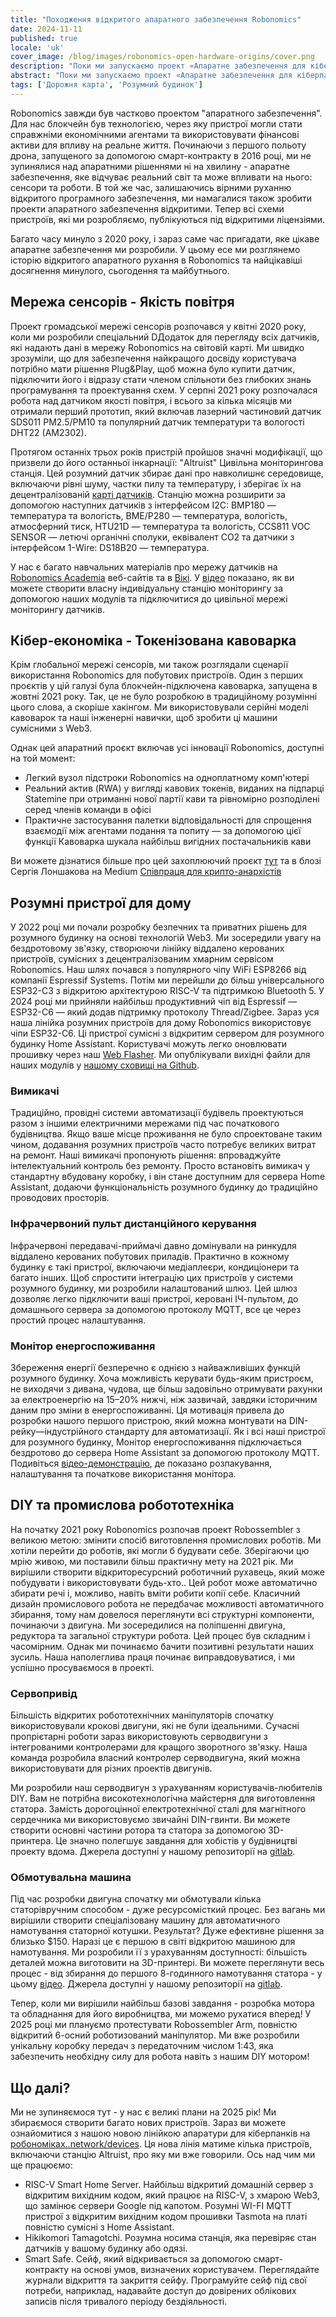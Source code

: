 ```yaml
---
title: "Походження відкритого апаратного забезпечення Robonomics"
date: 2024-11-11
published: true
locale: 'uk'
cover_image: /blog/images/robonomics-open-hardware-origins/cover.png
description: "Поки ми запускаємо проект «Апаратне забезпечення для кіберпанків», настав час замислитися над нашим апаратним шляхом з 2020 року. Цей есе дослідить відкрите апаратне рухання Robonomics."
abstract: "Поки ми запускаємо проект «Апаратне забезпечення для кіберпанків», настав час замислитися над нашим апаратним шляхом з 2020 року. Цей есе дослідить відкрите апаратне рухання Robonomics."
tags: ['Дорожня карта', 'Розумний будинок']
---
```


Robonomics завжди був частково проектом "апаратного забезпечення". Для нас блокчейн був технологією, через яку пристрої могли стати справжніми економічними агентами та використовувати фінансові активи для впливу на реальне життя. Починаючи з першого польоту дрона, запущеного за допомогою смарт-контракту в 2016 році, ми не зупинялися над апаратними рішеннями ні на хвилину - апаратне забезпечення, яке відчуває реальний світ та може впливати на нього: сенсори та роботи. В той же час, залишаючись вірними руханню відкритого програмного забезпечення, ми намагалися також зробити проекти апаратного забезпечення відкритими. Тепер всі схеми пристроїв, які ми розробляємо, публікуються під відкритими ліцензіями.

Багато часу минуло з 2020 року, і зараз саме час пригадати, яке цікаве апаратне забезпечення ми розробили. У цьому есе ми розглянемо історію відкритого апаратного рухання в Robonomics та найцікавіші досягнення минулого, сьогодення та майбутнього.

## Мережа сенсорів - Якість повітря

Проект громадської мережі сенсорів розпочався у квітні 2020 року, коли ми розробили спеціальний DДодаток для перегляду всіх датчиків, які надають дані в мережу Robonomics на світовій карті. Ми швидко зрозуміли, що для забезпечення найкращого досвіду користувача потрібно мати рішення Plug&Play, щоб можна було купити датчик, підключити його і відразу стати членом спільноти без глибоких знань програмування та проектування схем. У серпні 2021 року розпочалася робота над датчиком якості повітря, і всього за кілька місяців ми отримали перший прототип, який включав лазерний частиновий датчик SDS011 PM2.5/PM10 та популярний датчик температури та вологості DHT22 (AM2302).

<RbImage zoom src="/blog/images/robonomics-open-hardware-origins/air-quality-station.jpg" alt="Датчики мережі якості повітря" />

Протягом останніх трьох років пристрій пройшов значні модифікації, що призвели до його останньої інкарнації: "Altruist" Цивільна моніторингова станція. Цей розумний датчик збирає дані про навколишнє середовище, включаючи рівні шуму, частки пилу та температуру, і зберігає їх на децентралізованій [карті датчиків](https://sensors.social/). Станцію можна розширити за допомогою наступних датчиків з інтерфейсом I2C: BMP180 — температура та вологість, BME/P280 — температура, вологість, атмосферний тиск, HTU21D — температура та вологість, CCS811 VOC SENSOR — летючі органічні сполуки, еквівалент CO2 та датчики з інтерфейсом 1-Wire: DS18B20 — температура.

<RbImage zoom src="/blog/images/robonomics-open-hardware-origins/altruist-hq.jpg" alt="Станція повітря Altruist" />

У нас є багато навчальних матеріалів про мережу датчиків на [Robonomics Academia](https://robonomics.academy/en/learn/sensors-connectivity-course/overview/) веб-сайтів та в [Вікі](https://wiki.robonomics.network/docs/sds-sensor-connect/). У [відео](https://www.youtube.com/watch?v=OdTd1sacCso) показано, як ви можете створити власну індивідуальну станцію моніторингу за допомогою наших модулів та підключитися до цивільної мережі моніторингу датчиків.

## Кібер-економіка - Токенізована кавоварка

Крім глобальної мережі сенсорів, ми також розглядали сценарії використання Robonomics для побутових пристроїв. Один з перших проєктів у цій галузі була блокчейн-підключена кавоварка, запущена в жовтні 2021 року. Так, це не було розробкою в традиційному розумінні цього слова, а скоріше хакінгом. Ми використовували серійні моделі кавоварок та наші інженерні навички, щоб зробити ці машини сумісними з Web3.

<RbImage zoom src="/blog/images/robonomics-open-hardware-origins/robonomics-coffee-maker.jpg" alt="robonomics-coffee-maker" />

Однак цей апаратний проєкт включав усі інновації Robonomics, доступні на той момент:

- Легкий вузол підстроки Robonomics на одноплатному комп'ютері
- Реальний актив (RWA) у вигляді кавових токенів, виданих на підпарці Statemine при отриманні нової партії кави та рівномірно розподілені серед членів команди в офісі
- Практичне застосування палетки відповідальності для спрощення взаємодії між агентами подання та попиту — за допомогою цієї функції Кавоварка шукала найбільш вигідних постачальників кави

Ви можете дізнатися більше про цей захоплюючий проєкт [тут](https://robonomics.network/cases/blockchain-coffee-machine/) та в блозі Сергія Лоншакова на Medium [Співпраця для крипто-анархістів](https://blog.aira.life/coworking-for-crypto-anarchists-p1-5ebecb252f2d)

## Розумні пристрої для дому

У 2022 році ми почали розробку безпечних та приватних рішень для розумного будинку на основі технологій Web3. Ми зосередили увагу на бездротовому зв'язку, створюючи лінійку віддалено керованих пристроїв, сумісних з децентралізованим хмарним сервісом Robonomics. Наш шлях почався з популярного чіпу WiFi ESP8266 від компанії Espressif Systems. Потім ми перейшли до більш універсального ESP32-C3 з відкритою архітектурою RISC-V та підтримкою Bluetooth 5. У 2024 році ми прийняли найбільш продуктивний чіп від Espressif — ESP32-C6 — який додав підтримку протоколу Thread/Zigbee. Зараз уся наша лінійка розумних пристроїв для дому Robonomics використовує чіпи ESP32-C6. Ці пристрої сумісні з відкритим сервером для розумного будинку Home Assistant. Користувачі можуть легко оновлювати прошивку через наш [Web Flasher](https://webflasher.robonomics.network/). Ми опублікували вихідні файли для наших модулів у [нашому сховищі на Github](https://github.com/airalab/hardware).

### Вимикачі

Традиційно, провідні системи автоматизації будівель проектуються разом з іншими електричними мережами під час початкового будівництва. Якщо ваше місце проживання не було спроектоване таким чином, додавання розумних пристроїв часто потребує великих витрат на ремонт. Наші вимикачі пропонують рішення: впроваджуйте інтелектуальний контроль без ремонту. Просто встановіть вимикач у стандартну вбудовану коробку, і він стане доступним для сервера Home Assistant, додаючи функціональність розумного будинку до традиційно проводових просторів.

<RbImage zoom src="/blog/images/robonomics-open-hardware-origins/2-gang-switch.jpg" alt="" />

### Інфрачервоний пульт дистанційного керування

Інфрачервоні передавачі-приймачі давно домінували на ринкудля віддалено керованих побутових приладів. Практично в кожному будинку є такі пристрої, включаючи медіаплеєри, кондиціонери та багато інших. Щоб спростити інтеграцію цих пристроїв у системи розумного будинку, ми розробили налаштований шлюз. Цей шлюз дозволяє легко підключити ваші пристрої, керовані ІЧ-пультом, до домашнього сервера за допомогою протоколу MQTT, все це через простий процес налаштування.

<RbImage zoom src="/blog/images/robonomics-open-hardware-origins/ir-remote-control.jpg" alt="ІЧ-пульт" />

### Монітор енергоспоживання

Збереження енергії безперечно є однією з найважливіших функцій розумного будинку. Хоча можливість керувати будь-яким пристроєм, не виходячи з дивана, чудова, ще більш задовільно отримувати рахунки за електроенергію на 15–20% нижчі, ніж зазвичай, завдяки історичним даним про зміни в енергоспоживанні. Ця мотивація привела до розробки нашого першого пристрою, який можна монтувати на DIN-рейку—індустрійного стандарту для автоматизації. Як і всі наші пристрої для розумного будинку, Монітор енергоспоживання підключається бездротово до сервера Home Assistant за допомогою протоколу MQTT. Подивіться [відео-демонстрацію](https://www.youtube.com/watch?v=xtXIsORJGP0), де показано розпакування, налаштування та початкове використання монітора.

<RbImage zoom src="/blog/images/robonomics-open-hardware-origins/energy-monitor.jpg" alt="Монітор енергоспоживання" />


## DIY та промислова робототехніка

На початку 2021 року Robonomics розпочав проект Robossembler з великою метою: змінити спосіб виготовлення промислових роботів. Ми хотіли перейти до роботів, які могли б будувати себе. Зберігаючи цю мрію живою, ми поставили більш практичну мету на 2021 рік. Ми вирішили створити відкриторесурсний роботичний рухавець, який може побудувати і використовувати будь-хто.. Цей робот може автоматично збирати речі і, можливо, навіть вміти робити копії себе. Класичний дизайн промислового робота не передбачає можливості автоматичного збирання, тому нам довелося переглянути всі структурні компоненти, починаючи з двигуна. Ми зосередилися на поліпшенні двигуна, редуктора та загальної структури робота. Цей процес був складним і часомірним. Однак ми починаємо бачити позитивні результати наших зусиль. Наша наполеглива праця починає виправдовуватися, і ми успішно просуваємося в проекті.

### Сервопривід

Більшість відкритих робототехнічних маніпуляторів спочатку використовували крокові двигуни, які не були ідеальними. Сучасні пропрієтарні роботи зараз використовують серводвигуни з інтегрованими контролерами для кращого зворотного зв'язку. Наша команда розробила власний контролер серводвигуна, який можна використовувати для різних проектів двигунів.


<RbImage zoom src="/blog/images/robonomics-open-hardware-origins/robossembler-servo-reducer-exploding-view-01.jpg" alt="Вибуховий вигляд серводвигуна Robossembler" />

<RbImage zoom src="/blog/images/robonomics-open-hardware-origins/servo.jpg" alt="Серводвигун Robossembler" />

Ми розробили наш серводвигун з урахуванням користувачів-любителів DIY. Вам не потрібна високотехнологічна майстерня для виготовлення статора. Замість дорогоцінної електротехнічної сталі для магнітного сердечника ми використовуємо звичайні DIN-гвинти. Ви можете створити основні частини ротора та статора за допомогою 3D-принтера. Це значно полегшує завдання для хобістів у будівництві проекту вдома. Джерела доступні у нашому репозиторії на [gitlab](https://gitlab.com/robossembler/servo).

### Обмотувальна машина

Під час розробки двигуна спочатку ми обмотували кілька статорівручним способом - дуже ресурсомісткий процес. Без вагань ми вирішили створити спеціалізовану машину для автоматичного намотування статорної котушки. Результат? Дуже ефективне рішення за близько $150. Наразі це є першою в світі відкритою машиною для намотування. Ми розробили її з урахуванням доступності: більшість деталей можна виготовити на 3D-принтері. Ви можете переглянути весь процес - від збирання до першого 8-годинного намотування статора - у цьому [відео](https://youtu.be/5glGYkbpT6w?si=H6iFg7i56K8elXjw). Джерела доступні у нашому репозиторії на [gitlab](https://gitlab.com/robossembler/cnc/motor-wire-winder).

<RbImage zoom src="/blog/images/robonomics-open-hardware-origins/winder.jpg" alt="Намотувальна машина для дроту мотора" />

Тепер, коли ми вирішили найбільш базові завдання - розробка мотора та обладнання для його виробництва, ми можемо рухатися вперед! У 2025 році ми плануємо протестувати Robossembler Arm, повністю відкритий 6-осний роботизований маніпулятор. Ми вже розробили унікальну коробку передач з передаточним числом 1:43, яка забезпечить необхідну силу для робота навіть з нашим DIY мотором!

<RbImage zoom src="/blog/images/robonomics-open-hardware-origins/robossembler-arm.jpg" alt="Robossembler Arm" />

## Що далі?

Ми не зупиняємося тут - у нас є великі плани на 2025 рік! Ми збираємося створити багато нових пристроїв. Зараз ви можете ознайомитися з нашою новою лінійкою апаратури для кіберпанків на [робономіках..network/devices](https://robonomics.network/devices/). Ця нова лінія матиме кілька пристроїв, включаючи станцію Altruist, про яку ми вже говорили. Ось над чим ми ще працюємо:

- RISC-V Smart Home Server. Найбільш відкритий домашній сервер з відкритим вихідним кодом, який працює на RISC-V, з хмарою Web3, що замінює сервери Google під капотом. Розумні WI-FI MQTT пристрої з відкритим вихідним кодом прошивки Tasmota на платі повністю сумісні з Home Assistant.
- Hikikomori Tamagotchi. Розумна носима станція, яка перевіряє стан датчиків у вашому будинку або одязі.
- Smart Safe. Сейф, який відкривається за допомогою смарт-контракту на основі умов, визначених користувачем. Переглядайте журнали відкриття та закриття сейфу. Програмуйте сейф під свої потреби, наприклад, надавайте доступ до довірених облікових записів після тривалого періоду бездіяльності.